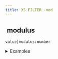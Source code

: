```yaml
---
title: XS FILTER -mod
---
```


## <img src="../assets/docuBadge (11).png" alt="" data-size="line"> modulus <a href="#xsmod" id="xsmod"></a>

`value|modulus:number`

<details>

<summary>Examples</summary>

```javascript
5|modulus:2       // Returns 1
10|modulus:3      // Returns 1
```

</details>
